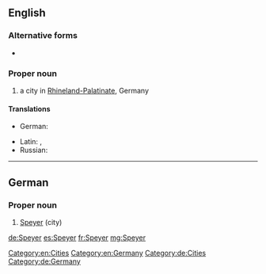 ==English==
{{wikipedia}}

===Alternative forms===
* {{l|en|Spires}}

===Proper noun===
{{en-proper noun}}

# a city in [[Rhineland-Palatinate]], Germany

====Translations====
{{trans-top|a city in Germany}}
* German: {{t+|de|Speyer}}
{{trans-mid}}
* Latin: {{t|la|Spira|f}}, {{t|la|Augusta Nemetum|f}}
* Russian: {{t+|ru|Шпайер|sc=Armn}}
{{trans-bottom}}

[[Category:en:Cities]]
[[Category:en:Germany]]

----

==German==
{{wikipedia|lang=de}}

===Proper noun===
{{de-proper noun|n}}

# [[Speyer#English|Speyer]] (city)

[[Category:de:Cities]]
[[Category:de:Germany]]

[[de:Speyer]]
[[es:Speyer]]
[[fr:Speyer]]
[[mg:Speyer]]